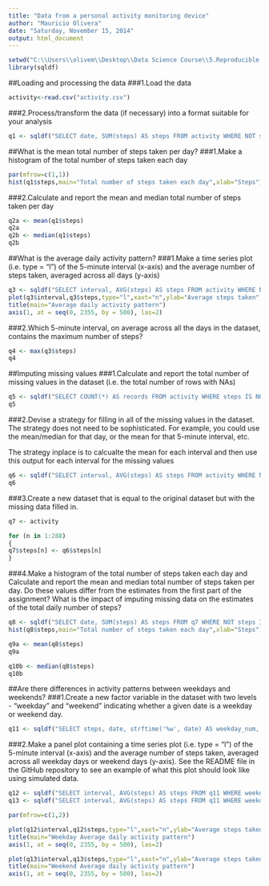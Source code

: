 ```yaml
---
title: "Data from a personal activity monitoring device"
author: "Mauricio Olivera"
date: "Saturday, November 15, 2014"
output: html_document
---
```


```r
setwd("C:\\Users\\olivem\\Desktop\\Data Science Course\\5.Reproducible Research\\Peer Assessment 1")
library(sqldf)
```

##Loading and processing the data
###1.Load the data
```r
activity<-read.csv("activity.csv")
```

###2.Process/transform the data (if necessary) into a format suitable for your analysis
```r
q1 <- sqldf("SELECT date, SUM(steps) AS steps FROM activity WHERE NOT steps IS NULL GROUP BY date")
```

##What is the mean total number of steps taken per day?
###1.Make a histogram of the total number of steps taken each day
```r
par(mfrow=c(1,1))
hist(q1$steps,main="Total number of steps taken each day",xlab="Steps")
```

###2.Calculate and report the mean and median total number of steps taken per day
```r
q2a <- mean(q1$steps)
q2a
q2b <- median(q1$steps)
q2b
```

##What is the average daily activity pattern?
###1.Make a time series plot (i.e. type = "l") of the 5-minute interval (x-axis) and the average number of steps taken, averaged across all days (y-axis)
```r
q3 <- sqldf("SELECT interval, AVG(steps) AS steps FROM activity WHERE NOT steps IS NULL GROUP BY interval")
plot(q3$interval,q3$steps,type="l",xaxt="n",ylab="Average steps taken",xlab="5-minute interval (interval)")
title(main="Average daily activity pattern")
axis(1, at = seq(0, 2355, by = 500), las=2)
```

###2.Which 5-minute interval, on average across all the days in the dataset, contains the maximum number of steps?
```r
q4 <- max(q3$steps)
q4
```

##Imputing missing values
###1.Calculate and report the total number of missing values in the dataset (i.e. the total number of rows with NAs)
```r
q5 <- sqldf("SELECT COUNT(*) AS records FROM activity WHERE steps IS NULL")
q5
```

###2.Devise a strategy for filling in all of the missing values in the dataset. The strategy does not need to be sophisticated. For example, you could use the mean/median for that day, or the mean for that 5-minute interval, etc.

The strategy inplace is to calcualte the mean for each interval and then use this output for each interval for the missing values
```r
q6 <- sqldf("SELECT interval, AVG(steps) AS steps FROM activity WHERE NOT steps IS NULL GROUP BY interval")
q6
```

###3.Create a new dataset that is equal to the original dataset but with the missing data filled in.
```r
q7 <- activity

for (n in 1:288)
{
q7$steps[n] <- q6$steps[n]
}
```

###4.Make a histogram of the total number of steps taken each day and Calculate and report the mean and median total number of steps taken per day. Do these values differ from the estimates from the first part of the assignment? What is the impact of imputing missing data on the estimates of the total daily number of steps?
```r
q8 <- sqldf("SELECT date, SUM(steps) AS steps FROM q7 WHERE NOT steps IS NULL GROUP BY date")
hist(q8$steps,main="Total number of steps taken each day",xlab="Steps")

q9a <- mean(q8$steps)
q9a

q10b <- median(q8$steps)
q10b
```

##Are there differences in activity patterns between weekdays and weekends?
###1.Create a new factor variable in the dataset with two levels - "weekday" and "weekend" indicating whether a given date is a weekday or weekend day.
```r
q11 <- sqldf("SELECT steps, date, strftime('%w', date) AS weekday_num, CASE WHEN strftime('%w', date) IN('1','2','3','4','5') THEN 'Weekday' ELSE 'Weekend' END AS weekday, interval FROM q7")
```

###2.Make a panel plot containing a time series plot (i.e. type = "l") of the 5-minute interval (x-axis) and the average number of steps taken, averaged across all weekday days or weekend days (y-axis). See the README file in the GitHub repository to see an example of what this plot should look like using simulated data.
```r
q12 <- sqldf("SELECT interval, AVG(steps) AS steps FROM q11 WHERE weekday = 'Weekday' GROUP BY interval")
q13 <- sqldf("SELECT interval, AVG(steps) AS steps FROM q11 WHERE weekday = 'Weekend' GROUP BY interval")

par(mfrow=c(1,2))

plot(q12$interval,q12$steps,type="l",xaxt="n",ylab="Average steps taken",xlab="5-minute interval (interval)")
title(main="Weekday Average daily activity pattern")
axis(1, at = seq(0, 2355, by = 500), las=2)

plot(q13$interval,q13$steps,type="l",xaxt="n",ylab="Average steps taken",xlab="5-minute interval (interval)")
title(main="Weekend Average daily activity pattern")
axis(1, at = seq(0, 2355, by = 500), las=2)
```
